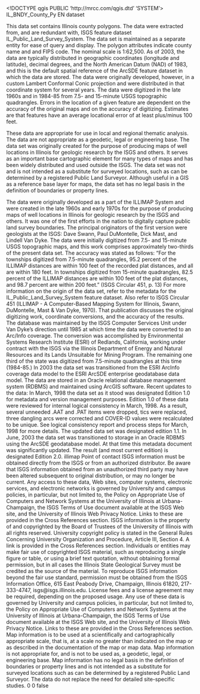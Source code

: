 <!DOCTYPE qgis PUBLIC 'http://mrcc.com/qgis.dtd' 'SYSTEM'>
<qgis version="3.24.0-Tisler">
  <identifier>IL_BNDY_County_Py</identifier>
  <parentidentifier></parentidentifier>
  <language>EN</language>
  <type>dataset</type>
  <title>IL_BNDY_County_Py</title>
  <abstract>This data set contains Illinois county polygons. The data were extracted from, and are redundant with, ISGS feature dataset IL_Public_Land_Survey_System. The data set is maintained as a separate entity for ease of query and display. The polygon attributes indicate county name and and FIPS code. The nominal scale is 1:62,500. As of 2003, the data are typically distributed in geographic coordinates (longitude and latitude), decimal degrees, and the North American Datum (NAD) of 1983, and this is the default spatial reference of the ArcSDE feature dataset in which the data are stored. The data were originally developed, however, in a custom Lambert Conformal Conic projection and were distributed in that coordinate system for several years. The data were digitized in the late 1960s and in 1984-85 from 7.5- and 15-minute USGS topographic quadrangles. Errors in the location of a given feature are dependent on the accuracy of the original maps and on the accuracy of digitizing. Estimates are that features have an average locational error of at least plus/minus 100 feet.

These data are appropriate for use in local and regional thematic analysis. The data are not appropriate as a geodetic, legal or engineering base. The data set was originally created for the purpose of producing maps of well locations in Illinois for geologic research by the ISGS and others. It serves as an important base cartographic element for many types of maps and has been widely distributed and used outside the ISGS. The data set was not and is not intended as a substitute for surveyed locations, such as can be determined by a registered Public Land Surveyor. Although useful in a GIS as a reference base layer for maps, the data set has no legal basis in the definition of boundaries or property lines.

The data were originally developed as a part of the ILLIMAP System and were created in the late 1960s and early 1970s for the purpose of producing maps of well locations in Illinois for geologic research by the ISGS and others. It was one of the first efforts in the nation to digitally capture public land survey boundaries. The principal originators of the first version were geologists at the ISGS: Dave Swann, Paul DuMontelle, Dick Mast, and Lindell Van Dyke. The data were initially digitized from 7.5- and 15-minute USGS topographic maps, and this work comprises approximately two-thirds of the present data set. The accuracy was stated as follows: "For the townships digitized from 7.5-minute quadrangles, 95.2 percent of the ILLIMAP distances are within 100 feet of the recorded plat distances, and all are within 180 feet. In townships digitized from 15-minute quadrangles, 82.5 percent of the ILLIMAP distances are within 100 feet of the plat distances, and 98.7 percent are within 200 feet." (ISGS Circular 451, p. 13) For more information on the origin of the data set, refer to the metadata for the IL_Public_Land_Survey_System feature dataset. Also refer to ISGS Circular 451 (ILLIMAP - A Computer-Based Mapping System for Illinois, Swann, DuMontelle, Mast &amp; Van Dyke, 1970). That publication discusses the original digitizing work, coordinate conversions, and the accuracy of the results. The database was maintained by the ISGS Computer Services Unit under Van Dyke's direction until 1985 at which time the data were converted to an Arc/Info coverage. The conversion was accomplished by Environmental Systems Research Institute (ESRI) of Redlands, California, working under contract with the ISGS via the Illinois Department of Energy and Natural Resources and its Lands Unsuitable for Mining Program. The remaining one third of the state was digitized from 7.5-minute quadrangles at this time (1984-85.) In 2003 the data set was transitioned from the ESRI ArcInfo coverage data model to the ESRI ArcSDE enterprise geodatabase data model. The data are stored in an Oracle relational database management system (RDBMS) and maintained using ArcGIS software. Recent updates to the data: In March, 1998 the data set as it stood was designated Edition 1.0 for metadata and version management purposes. Edition 1.0 of these data were reviewed for internal logical consistency in March, 1998. As a result, several unneeded .AAT and .PAT items were dropped, tics were replaced, three dangling arcs were corrected and COVER-ID values were recalculated to be unique. See logical consistency report and process steps for March, 1998 for more details. The updated data set was designated edition 1.1. In June, 2003 the data set was transitioned to storage in an Oracle RDBMS using the ArcSDE geodatabase model. At that time this metadata document was significantly updated. The result (and most current edition) is designated Edition 2.0.</abstract>
  <keywords vocabulary="gmd:topicCategory">
    <keyword>illimap</keyword>
  </keywords>
  <contact>
    <name></name>
    <organization></organization>
    <position></position>
    <voice></voice>
    <fax></fax>
    <email></email>
    <role>Point of contact</role>
  </contact>
  <links>
    <link url="file://\\OUTLIER\C$\ISGS\projects\chouse_update\ToGoToChouse\Counties\IL_BNDY_County_Py.shp" mimeType="" size="" type="Local Area Network" name="Shapefile" description="" format=""/>
  </links>
  <fees></fees>
  <constraints type="Access">ISGS information must be obtained directly from the ISGS or from an authorized distributor. Be aware that ISGS information obtained from an unauthorized third party may have been altered subsequent to original distribution, or may no longer be current. Any access to these data, Web sites, computer systems, electronic services, and electronic networks is governed by University and campus policies, in particular, but not limited to, the Policy on Appropriate Use of Computers and Network Systems at the University of Illinois at Urbana-Champaign, the ISGS Terms of Use document available at the ISGS Web site, and the University of Illinois Web Privacy Notice. Links to these are provided in the Cross References section.</constraints>
  <rights>ISGS information is the property of and copyrighted by the Board of Trustees of the University of Illinois with all rights reserved.  University copyright policy is stated in the General Rules Concerning University Organization and Procedure, Article III, Section 4. A link is provided in the Cross References section. Individuals or entities may make fair use of copyrighted ISGS material, such as reproducing a single figure or table, or using a brief text quotation, without obtaining formal permission, but in all cases the Illinois State Geological Survey must be credited as the source of the material. To reproduce ISGS information beyond the fair use standard, permission must be obtained from the ISGS Information Office, 615 East Peabody Drive, Champaign, Illinois 61820, 217-333-4747, isgs@isgs.illinois.edu. License fees and a license agreement may be required, depending on the proposed usage. Any use of these data is governed by University and campus policies, in particular, but not limited to, the Policy on Appropriate Use of Computers and Network Systems at the University of Illinois at Urbana-Champaign, the ISGS Terms of Use document available at the ISGS Web site, and the University of Illinois Web Privacy Notice. Links to these are provided in the Cross References section. Map information is to be used at a scientifically and cartographically appropriate scale, that is, at a scale no greater than indicated on the map or as described in the documentation of the map or map data.  Map information is not appropriate for, and is not to be used as, a geodetic, legal, or engineering base. Map information has no legal basis in the definition of boundaries or property lines and is not intended as a substitute for surveyed locations such as can be determined by a registered Public Land Surveyor. The data do not replace the need for detailed site-specific studies.</rights>
  <encoding></encoding>
  <crs>
    <spatialrefsys nativeFormat="Wkt">
      <wkt></wkt>
      <proj4></proj4>
      <srsid>0</srsid>
      <srid>0</srid>
      <authid></authid>
      <description></description>
      <projectionacronym></projectionacronym>
      <ellipsoidacronym></ellipsoidacronym>
      <geographicflag>false</geographicflag>
    </spatialrefsys>
  </crs>
  <extent>
    <spatial minx="0" maxz="0" minz="0" maxy="0" miny="0" dimensions="2" crs="" maxx="0"/>
    <temporal>
      <period>
        <start></start>
        <end></end>
      </period>
    </temporal>
  </extent>
</qgis>
